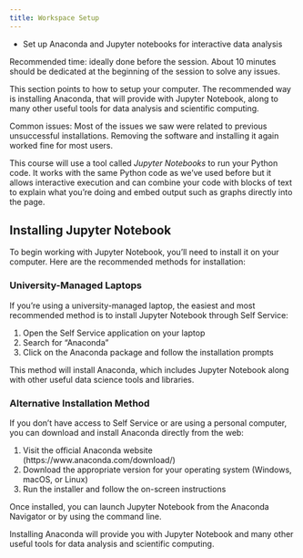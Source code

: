 ```yaml
---
title: Workspace Setup
---
```


::: {#highlights .callout-note icon=false title='In this section...'}
- Set up Anaconda and Jupyter notebooks for interactive data analysis
:::

::: {#answerN .callout-warning icon=false title='Trainer notes' collapse="true"}
Recommended time: ideally done before the session. About 10 minutes should be dedicated at the beginning of the session to solve any issues.

This section points to how to setup your computer. The recommended way is installing Anaconda, that will provide with Jupyter Notebook, along to many other useful tools for data analysis and scientific computing.

Common issues: Most of the issues we saw were related to previous unsuccessful installations. Removing the software and installing it again worked fine for most users.

:::

This course will use a tool called *Jupyter Notebooks* to run your Python code. It works with the same Python code as we've used before but it allows interactive execution and can combine your code with blocks of text to explain what you're doing and embed output such as graphs directly into the page.


## Installing Jupyter Notebook

To begin working with Jupyter Notebook, you'll need to install it on your computer. Here are the recommended methods for installation:


### University-Managed Laptops

If you're using a university-managed laptop, the easiest and most recommended method is to install Jupyter Notebook through Self Service:

1. Open the Self Service application on your laptop
2. Search for "Anaconda"
3. Click on the Anaconda package and follow the installation prompts

This method will install Anaconda, which includes Jupyter Notebook along with other useful data science tools and libraries.

### Alternative Installation Method

If you don't have access to Self Service or are using a personal computer, you can download and install Anaconda directly from the web:

1. Visit the official Anaconda website (https://www.anaconda.com/download/)
2. Download the appropriate version for your operating system (Windows, macOS, or Linux)
3. Run the installer and follow the on-screen instructions

Once installed, you can launch Jupyter Notebook from the Anaconda Navigator or by using the command line.

Installing Anaconda will provide you with Jupyter Notebook and many other useful tools for data analysis and scientific computing.
